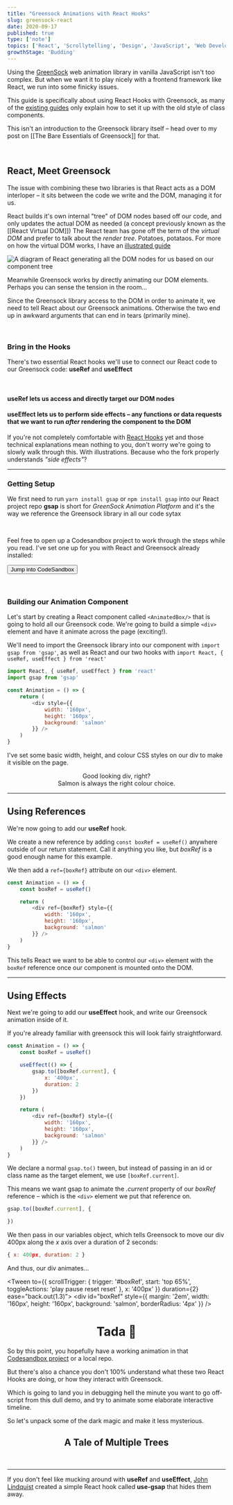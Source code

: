 ```yaml
---
title: "Greensock Animations with React Hooks"
slug: greensock-react
date: 2020-09-17
published: true
type: ['note']
topics: ['React', 'Scrollytelling', 'Design', 'JavaScript', 'Web Development', 'Greensock']
growthStage: 'Budding'
---
```


<IntroParagraph>

Using the [GreenSock](https://greensock.com/) web animation library in vanilla JavaScript isn't too complex. But when we want it to play nicely with a frontend framework like React, we run into some finicky issues.

</IntroParagraph>

This guide is specifically about using React Hooks with Greensock, as many of the [existing guides](https://greensock.com/react/) only explain how to set it up with the old style of class components.

This isn't an introduction to the Greensock library itself – head over to my post on [[The Bare Essentials of Greensock]] for that.

<br />

## React, Meet Greensock

The issue with combining these two libraries is that React acts as a DOM interloper – it sits between the code we write and the DOM, managing it for us.

React builds it's own internal "tree" of DOM nodes based off our code, and only updates the actual DOM as needed (a concept previously known as the [[React Virtual DOM]]) <Footnote idName={1}>The React team has gone off the term of the _virtual DOM_ and prefer to talk about the _render tree_. Potatoes, potataos. For more on how the virtual DOM works, I have an [illustrated guide](/react-vdom)</Footnote>

<Image alt="A diagram of React generating all the DOM nodes for us based on our component tree" src="https://res.cloudinary.com/dg3gyk0gu/image/upload/c_scale,f_auto,q_100,w_1200/v1600366606/maggieappleton.com/notes/gsap/react-greensock-2.png" />

Meanwhile Greensock works by directly animating our DOM elements. Perhaps you can sense the tension in the room...

Since the Greensock library access to the DOM  in order to animate it, we need to tell React about our Greensock animations. Otherwise the two end up in awkward arguments that can end in tears (primarily mine).

<br />

### Bring in the Hooks

There's two essential React hooks we'll use to connect our React code to our  Greensock code: **useRef** and **useEffect**

<br />

<SimpleCard width="800px">

#### **useRef** lets us access and directly target our DOM nodes

</SimpleCard>

<SimpleCard width="800px">

#### **useEffect** lets us to perform side effects – any functions or data requests that we want to run _after_ rendering the component to the DOM

</SimpleCard>

If you're not completely comfortable with [React Hooks](https://www.freecodecamp.org/news/beginners-guide-to-using-react-hooks/) yet and those technical explanations mean nothing to you, don't worry we're going to slowly walk through this.  With illustrations. Because  who the fork properly understands _"side effects"_?

---

### Getting Setup

We first need to run `yarn install gsap` or `npm install gsap` into our React project repo <Footnote idName={2}>**gsap** is short for _GreenSock Animation Platform_ and it's the way we reference the Greensock library in all our code sytax</Footnote>

<br />

<SimpleCard width="760px" center>

Feel free to open up a Codesandbox project to work through the steps while you read. I've set one up for you with React and Greensock already installed:

<p><a noTip href="https://codesandbox.io/s/reacthooks-greensock-demo-xjoti?file=/src/AnimatedBox.js"><button style={{marginTop: '0.2em'}}>Jump into CodeSandbox</button> </a></p>

</SimpleCard>

<br />

### Building our Animation Component

Let's start by creating a React component called `<AnimatedBox/>` that is going to hold all our Greensock code. We're going to build a simple  `<div>`  element and have it animate across the page (exciting!).

We'll need to import the Greensock library into our component with `import gsap from 'gsap'`, as well as React and our two hooks with `import React, { useRef, useEffect } from 'react'`

```js
import React, { useRef, useEffect } from 'react'
import gsap from 'gsap'

const Animation = () => {
    return (
        <div style={{
            width: '160px',
            height: '160px',
            background: 'salmon'
        }} />
    )
}

```

I've set some basic width, height, and colour CSS styles on our div to make it visible on the page.

<div style={{ margin: '2em auto', width: '160px', height: '160px', background: 'salmon', borderRadius: '4px' }} />

<Center>

Good looking div, right?  
Salmon is always the right colour choice.

</Center>




---

## Using References

We're now going to add our **useRef** hook.

We create a new reference by adding `const boxRef = useRef()` anywhere outside of our return statement. Call it anything you like, but _boxRef_ is a good enough name for this example.

We then add a `ref={boxRef}` attribute on our `<div>` element.

```js
const Animation = () => {
    const boxRef = useRef()

    return (
        <div ref={boxRef} style={{
            width: '160px',
            height: '160px',
            background: 'salmon'
        }} />
    )
}
```

This tells React we want to be able to control our `<div>` element with the `boxRef` reference once our component is mounted onto the DOM.

---

## Using Effects

Next we're going to add our **useEffect** hook, and write our Greensock animation inside of it.

If you're already familiar with greensock this will look fairly straightforward.

```js
const Animation = () => {
    const boxRef = useRef()

    useEffect(() => {
        gsap.to([boxRef.current], {
            x: '400px',
            duration: 2
        })
    })

    return (
        <div ref={boxRef} style={{
            width: '160px',
            height: '160px',
            background: 'salmon'
        }} />
    )
}
```

 We declare a normal `gsap.to()` tween, but instead of passing in an id or class name as the target element, we use `[boxRef.current]`. 
 
 This means we want gsap to animate the _.current_ property of our _boxRef_ reference – which is the `<div>` element we put that reference on. 
```js
gsap.to([boxRef.current], {

})
```

 We then pass in our variables object, which tells Greensock to move our div 400px along the _x_ axis over a duration of 2 seconds:
 ```js
 { x: 400px, duration: 2 }
 ```

And thus, our div animates...

<p>

<Tween to={{
    scrollTrigger: {
        trigger: '#boxRef',
        start: 'top 65%',
        toggleActions: 'play pause reset reset'
    },
        x: '400px'
    }} duration={2} ease="back.out(1.3)">
    <div id="boxRef" style={{ margin: '2em', width: '160px', height: '160px', background: 'salmon', borderRadius: '4px' }} />
</Tween>

</p>

<Center>

# Tada <span>🎉</span>

</Center>

So by this point, you hopefully have a working animation in that [Codesandbox project](https://codesandbox.io/s/reacthooks-greensock-demo-xjoti?file=/src/AnimatedBox.js) or a local repo.

But there's also a chance you don't 100% understand what these two React Hooks are doing, or how they interact with Greensock.

Which is going to land you in debugging hell the minute you want to go off-script from this dull demo, and try to animate some elaborate interactive timeline.

So let's unpack some of the dark magic and make it less mysterious.

<Center> 

## A Tale of Multiple Trees

</Center>

<Image alt="" src="https://res.cloudinary.com/dg3gyk0gu/image/upload/v1600257938/maggieappleton.com/notes/gsap/Layer_4.png" />

<Image alt="" src="https://res.cloudinary.com/dg3gyk0gu/image/upload/v1600257938/maggieappleton.com/notes/gsap/Layer_5.png" />

<Image alt="" src="https://res.cloudinary.com/dg3gyk0gu/image/upload/v1600257938/maggieappleton.com/notes/gsap/Layer_6.png" />

<Image alt="" src="https://res.cloudinary.com/dg3gyk0gu/image/upload/v1600257938/maggieappleton.com/notes/gsap/Layer_7.png" />

<Image alt="" src="https://res.cloudinary.com/dg3gyk0gu/image/upload/v1600257939/maggieappleton.com/notes/gsap/Layer_3.png" />

---

If you don't feel like mucking around with **useRef** and **useEffect**, [John Lindquist](https://johnlindquist.com/use-greensock-with-react-hooks/) created a simple React hook called **use-gsap** that hides them away.

